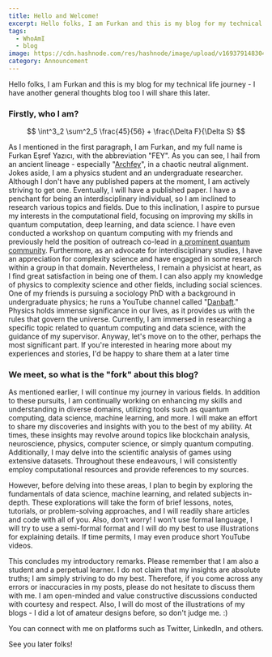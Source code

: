 ```yaml
---
title: Hello and Welcome!
excerpt: Hello folks, I am Furkan and this is my blog for my technical life journey - I have another general thoughts blog too I will share this later. 
tags:
  - WhoAmI
  - blog
image: https://cdn.hashnode.com/res/hashnode/image/upload/v1693791483048/32e34266-90cc-477a-a5f8-cbf667f5a266.png
category: Announcement
---
```

Hello folks, I am Furkan and this is my blog for my technical life journey - I have another general thoughts blog too I will share this later.

### Firstly, who I am?

$$
\int^3_2 \sum^2_5 \frac{45}{56} + \frac{\Delta F}{\Delta S}
$$

As I mentioned in the first paragraph, I am Furkan, and my full name is Furkan Eşref Yazıcı, with the abbreviation "FEY". As you can see, I hail from an ancient lineage - especially "[Archfey](https://forgottenrealms.fandom.com/wiki/Archfey)", in a chaotic neutral alignment. Jokes aside, I am a physics student and an undergraduate researcher. Although I don't have any published papers at the moment, I am actively striving to get one. Eventually, I will have a published paper. I have a penchant for being an interdisciplinary individual, so I am inclined to research various topics and fields. Due to this inclination, I aspire to pursue my interests in the computational field, focusing on improving my skills in quantum computation, deep learning, and data science. I have even conducted a workshop on quantum computing with my friends and previously held the position of outreach co-lead in [a prominent quantum community](https://qturkey.org/). Furthermore, as an advocate for interdisciplinary studies, I have an appreciation for complexity science and have engaged in some research within a group in that domain. Nevertheless, I remain a physicist at heart, as I find great satisfaction in being one of them. I can also apply my knowledge of physics to complexity science and other fields, including social sciences. One of my friends is pursuing a sociology PhD with a background in undergraduate physics; he runs a YouTube channel called "[Danbaft](https://www.youtube.com/@DanBaftEnglish)." Physics holds immense significance in our lives, as it provides us with the rules that govern the universe. Currently, I am immersed in researching a specific topic related to quantum computing and data science, with the guidance of my supervisor. Anyway, let's move on to the other, perhaps the most significant part. If you're interested in hearing more about my experiences and stories, I'd be happy to share them at a later time

### We meet, so what is the "fork" about this blog?

As mentioned earlier, I will continue my journey in various fields. In addition to these pursuits, I am continually working on enhancing my skills and understanding in diverse domains, utilizing tools such as quantum computing, data science, machine learning, and more. I will make an effort to share my discoveries and insights with you to the best of my ability. At times, these insights may revolve around topics like blockchain analysis, neuroscience, physics, computer science, or simply quantum computing. Additionally, I may delve into the scientific analysis of games using extensive datasets. Throughout these endeavours, I will consistently employ computational resources and provide references to my sources.

However, before delving into these areas, I plan to begin by exploring the fundamentals of data science, machine learning, and related subjects in-depth. These explorations will take the form of brief lessons, notes, tutorials, or problem-solving approaches, and I will readily share articles and code with all of you. Also, don't worry! I won't use formal language, I will try to use a semi-formal format and I will do my best to use illustrations for explaining details. If time permits, I may even produce short YouTube videos.

This concludes my introductory remarks. Please remember that I am also a student and a perpetual learner. I do not claim that my insights are absolute truths; I am simply striving to do my best. Therefore, if you come across any errors or inaccuracies in my posts, please do not hesitate to discuss them with me. I am open-minded and value constructive discussions conducted with courtesy and respect. Also, I will do most of the illustrations of my blogs - I did a lot of amateur designs before, so don't judge me. :)

You can connect with me on platforms such as Twitter, LinkedIn, and others.

See you later folks!